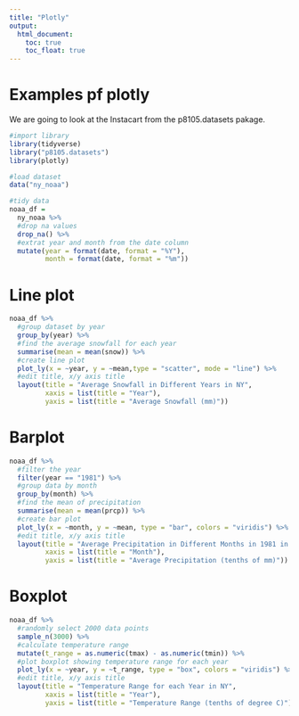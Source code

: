 ```yaml
---
title: "Plotly"
output: 
  html_document:
    toc: true
    toc_float: true
---
```



# Examples pf plotly

We are going to look at the Instacart from the p8105.datasets pakage.

```r
#import library
library(tidyverse)
library("p8105.datasets")
library(plotly)
```

```r
#load dataset
data("ny_noaa")

#tidy data
noaa_df = 
  ny_noaa %>% 
  #drop na values
  drop_na() %>% 
  #extrat year and month from the date column
  mutate(year = format(date, format = "%Y"),
         month = format(date, format = "%m"))
```

# Line plot
```r
noaa_df %>% 
  #group dataset by year
  group_by(year) %>% 
  #find the average snowfall for each year
  summarise(mean = mean(snow)) %>% 
  #create line plot
  plot_ly(x = ~year, y = ~mean,type = "scatter", mode = "line") %>% 
  #edit title, x/y axis title
  layout(title = "Average Snowfall in Different Years in NY", 
         xaxis = list(title = "Year"),
         yaxis = list(title = "Average Snowfall (mm)"))
```




# Barplot
```r
noaa_df %>% 
  #filter the year
  filter(year == "1981") %>%
  #group data by month
  group_by(month) %>% 
  #find the mean of precipitation
  summarise(mean = mean(prcp)) %>% 
  #create bar plot
  plot_ly(x = ~month, y = ~mean, type = "bar", colors = "viridis") %>% 
  #edit title, x/y axis title
  layout(title = "Average Precipitation in Different Months in 1981 in NY", 
         xaxis = list(title = "Month"),
         yaxis = list(title = "Average Precipitation (tenths of mm)"))
```

# Boxplot
```r
noaa_df %>% 
  #randomly select 2000 data points
  sample_n(3000) %>% 
  #calculate temperature range
  mutate(t_range = as.numeric(tmax) - as.numeric(tmin)) %>% 
  #plot boxplot showing temperature range for each year
  plot_ly(x = ~year, y = ~t_range, type = "box", colors = "viridis") %>% 
  #edit title, x/y axis title
  layout(title = "Temperature Range for each Year in NY",
         xaxis = list(title = "Year"),  
         yaxis = list(title = "Temperature Range (tenths of degree C)"))
```



